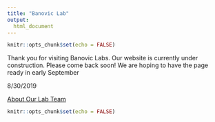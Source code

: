 ---
title: "Banovic Lab"
output: 
  html_document
---


```{r setup, include=FALSE}
knitr::opts_chunk$set(echo = FALSE)
```

Thank you for visiting Banovic Labs. Our website is currently under construction.  Please come back soon! We are hoping to have the page ready in early September

8/30/2019

[About Our Lab Team](https://banoviclabs.github.io/Banovic_Lab/about.html)

```{r welcome}
knitr::opts_chunk$set(echo = FALSE)
```
